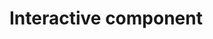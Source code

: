 # Interactive component
<script src="https://d3js.org/d3.v7.js"></script>
<script>
// set the dimensions and margins of the map
const width = 960;
const height = 600;
const margin = { top: 20, right: 20, bottom: 30, left: 40 };

// append the svg object to the body of the page
const svg = d3.select('body')
  .append('svg')
    .attr('width', width + margin.left + margin.right)
    .attr('height', height + margin.top + margin.bottom)
  .append('g')
    .attr('transform', `translate(${margin.left}, ${margin.top})`);

// load and display the world map
d3.json('https://unpkg.com/world-atlas@1/world/110m.json').then(data => {
  // create a new geography projection
  const projection = d3.geoMercator()
    .fitSize([width, height], data);

  // create a new path generator using the projection
  const path = d3.geoPath()
    .projection(projection);

  // add the path for each country to the svg
  svg.selectAll('path')
    .data(data.features)
    .enter()
    .append('path')
      .attr('d', path)
      .style('fill', '#ccc')
      .style('stroke', '#333');
});
</script>

